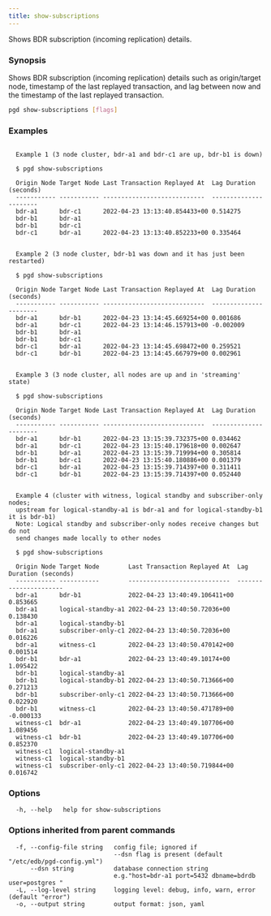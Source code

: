 ```yaml
---
title: show-subscriptions
---
```


Shows BDR subscription (incoming replication) details.

### Synopsis

Shows BDR subscription (incoming replication) details such as origin/target
node, timestamp of the last replayed transaction, and lag between now and the
timestamp of the last replayed transaction.

```sh
pgd show-subscriptions [flags]
```

### Examples

```text

  Example 1 (3 node cluster, bdr-a1 and bdr-c1 are up, bdr-b1 is down)

  $ pgd show-subscriptions

  Origin Node Target Node Last Transaction Replayed At  Lag Duration (seconds)
  ----------- ----------- ----------------------------  ----------------------
  bdr-a1      bdr-c1      2022-04-23 13:13:40.854433+00 0.514275
  bdr-b1      bdr-a1
  bdr-b1      bdr-c1
  bdr-c1      bdr-a1      2022-04-23 13:13:40.852233+00 0.335464


  Example 2 (3 node cluster, bdr-b1 was down and it has just been restarted)

  $ pgd show-subscriptions

  Origin Node Target Node Last Transaction Replayed At  Lag Duration (seconds)
  ----------- ----------- ----------------------------  ----------------------
  bdr-a1      bdr-b1      2022-04-23 13:14:45.669254+00 0.001686
  bdr-a1      bdr-c1      2022-04-23 13:14:46.157913+00 -0.002009
  bdr-b1      bdr-a1
  bdr-b1      bdr-c1
  bdr-c1      bdr-a1      2022-04-23 13:14:45.698472+00 0.259521
  bdr-c1      bdr-b1      2022-04-23 13:14:45.667979+00 0.002961


  Example 3 (3 node cluster, all nodes are up and in 'streaming' state)

  $ pgd show-subscriptions

  Origin Node Target Node Last Transaction Replayed At  Lag Duration (seconds)
  ----------- ----------- ----------------------------  ----------------------
  bdr-a1      bdr-b1      2022-04-23 13:15:39.732375+00 0.034462
  bdr-a1      bdr-c1      2022-04-23 13:15:40.179618+00 0.002647
  bdr-b1      bdr-a1      2022-04-23 13:15:39.719994+00 0.305814
  bdr-b1      bdr-c1      2022-04-23 13:15:40.180886+00 0.001379
  bdr-c1      bdr-a1      2022-04-23 13:15:39.714397+00 0.311411
  bdr-c1      bdr-b1      2022-04-23 13:15:39.714397+00 0.052440


  Example 4 (cluster with witness, logical standby and subscriber-only nodes;
  upstream for logical-standby-a1 is bdr-a1 and for logical-standby-b1 it is bdr-b1)
  Note: Logical standby and subscriber-only nodes receive changes but do not
  send changes made locally to other nodes

  $ pgd show-subscriptions

  Origin Node Target Node        Last Transaction Replayed At  Lag Duration (seconds)
  ----------- -----------        ----------------------------  ----------------------
  bdr-a1      bdr-b1             2022-04-23 13:40:49.106411+00 0.853665
  bdr-a1      logical-standby-a1 2022-04-23 13:40:50.72036+00  0.138430
  bdr-a1      logical-standby-b1
  bdr-a1      subscriber-only-c1 2022-04-23 13:40:50.72036+00  0.016226
  bdr-a1      witness-c1         2022-04-23 13:40:50.470142+00 0.001514
  bdr-b1      bdr-a1             2022-04-23 13:40:49.10174+00  1.095422
  bdr-b1      logical-standby-a1
  bdr-b1      logical-standby-b1 2022-04-23 13:40:50.713666+00 0.271213
  bdr-b1      subscriber-only-c1 2022-04-23 13:40:50.713666+00 0.022920
  bdr-b1      witness-c1         2022-04-23 13:40:50.471789+00 -0.000133
  witness-c1  bdr-a1             2022-04-23 13:40:49.107706+00 1.089456
  witness-c1  bdr-b1             2022-04-23 13:40:49.107706+00 0.852370
  witness-c1  logical-standby-a1
  witness-c1  logical-standby-b1
  witness-c1  subscriber-only-c1 2022-04-23 13:40:50.719844+00 0.016742

```

### Options

```text
  -h, --help   help for show-subscriptions
```

### Options inherited from parent commands

```text
  -f, --config-file string   config file; ignored if 
                             --dsn flag is present (default "/etc/edb/pgd-config.yml")
      --dsn string           database connection string
                             e.g."host=bdr-a1 port=5432 dbname=bdrdb user=postgres "
  -L, --log-level string     logging level: debug, info, warn, error (default "error")
  -o, --output string        output format: json, yaml
```
